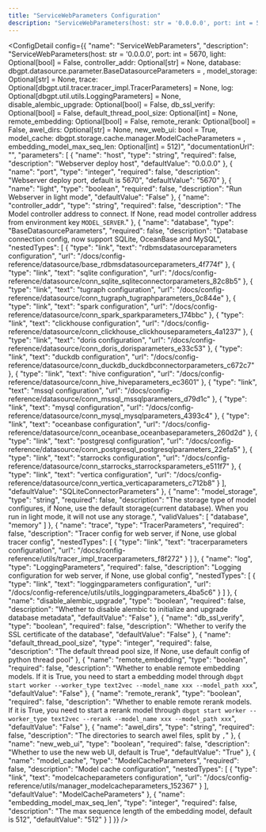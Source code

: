 ```yaml
---
title: "ServiceWebParameters Configuration"
description: "ServiceWebParameters(host: str = '0.0.0.0', port: int = 5670, light: Optional[bool] = False, controller_addr: Optional[str] = None, database: dbgpt.datasource.parameter.BaseDatasourceParameters = <factory>, model_storage: Optional[str] = None, trace: Optional[dbgpt.util.tracer.tracer_impl.TracerParameters] = None, log: Optional[dbgpt.util.utils.LoggingParameters] = None, disable_alembic_upgrade: Optional[bool] = False, db_ssl_verify: Optional[bool] = False, default_thread_pool_size: Optional[int] = None, remote_embedding: Optional[bool] = False, remote_rerank: Optional[bool] = False, awel_dirs: Optional[str] = None, new_web_ui: bool = True, model_cache: dbgpt.storage.cache.manager.ModelCacheParameters = <factory>, embedding_model_max_seq_len: Optional[int] = 512)"
---
```



<ConfigDetail config={{
  "name": "ServiceWebParameters",
  "description": "ServiceWebParameters(host: str = '0.0.0.0', port: int = 5670, light: Optional[bool] = False, controller_addr: Optional[str] = None, database: dbgpt.datasource.parameter.BaseDatasourceParameters = <factory>, model_storage: Optional[str] = None, trace: Optional[dbgpt.util.tracer.tracer_impl.TracerParameters] = None, log: Optional[dbgpt.util.utils.LoggingParameters] = None, disable_alembic_upgrade: Optional[bool] = False, db_ssl_verify: Optional[bool] = False, default_thread_pool_size: Optional[int] = None, remote_embedding: Optional[bool] = False, remote_rerank: Optional[bool] = False, awel_dirs: Optional[str] = None, new_web_ui: bool = True, model_cache: dbgpt.storage.cache.manager.ModelCacheParameters = <factory>, embedding_model_max_seq_len: Optional[int] = 512)",
  "documentationUrl": "",
  "parameters": [
    {
      "name": "host",
      "type": "string",
      "required": false,
      "description": "Webserver deploy host",
      "defaultValue": "0.0.0.0"
    },
    {
      "name": "port",
      "type": "integer",
      "required": false,
      "description": "Webserver deploy port, default is 5670",
      "defaultValue": "5670"
    },
    {
      "name": "light",
      "type": "boolean",
      "required": false,
      "description": "Run Webserver in light mode",
      "defaultValue": "False"
    },
    {
      "name": "controller_addr",
      "type": "string",
      "required": false,
      "description": "The Model controller address to connect. If None, read model controller address from environment key `MODEL_SERVER`."
    },
    {
      "name": "database",
      "type": "BaseDatasourceParameters",
      "required": false,
      "description": "Database connection config, now support SQLite, OceanBase and MySQL",
      "nestedTypes": [
        {
          "type": "link",
          "text": "rdbmsdatasourceparameters configuration",
          "url": "/docs/config-reference/datasource/base_rdbmsdatasourceparameters_4f774f"
        },
        {
          "type": "link",
          "text": "sqlite configuration",
          "url": "/docs/config-reference/datasource/conn_sqlite_sqliteconnectorparameters_82c8b5"
        },
        {
          "type": "link",
          "text": "tugraph configuration",
          "url": "/docs/config-reference/datasource/conn_tugraph_tugraphparameters_0c844e"
        },
        {
          "type": "link",
          "text": "spark configuration",
          "url": "/docs/config-reference/datasource/conn_spark_sparkparameters_174bbc"
        },
        {
          "type": "link",
          "text": "clickhouse configuration",
          "url": "/docs/config-reference/datasource/conn_clickhouse_clickhouseparameters_4a1237"
        },
        {
          "type": "link",
          "text": "doris configuration",
          "url": "/docs/config-reference/datasource/conn_doris_dorisparameters_e33c53"
        },
        {
          "type": "link",
          "text": "duckdb configuration",
          "url": "/docs/config-reference/datasource/conn_duckdb_duckdbconnectorparameters_c672c7"
        },
        {
          "type": "link",
          "text": "hive configuration",
          "url": "/docs/config-reference/datasource/conn_hive_hiveparameters_ec3601"
        },
        {
          "type": "link",
          "text": "mssql configuration",
          "url": "/docs/config-reference/datasource/conn_mssql_mssqlparameters_d79d1c"
        },
        {
          "type": "link",
          "text": "mysql configuration",
          "url": "/docs/config-reference/datasource/conn_mysql_mysqlparameters_4393c4"
        },
        {
          "type": "link",
          "text": "oceanbase configuration",
          "url": "/docs/config-reference/datasource/conn_oceanbase_oceanbaseparameters_260d2d"
        },
        {
          "type": "link",
          "text": "postgresql configuration",
          "url": "/docs/config-reference/datasource/conn_postgresql_postgresqlparameters_22efa5"
        },
        {
          "type": "link",
          "text": "starrocks configuration",
          "url": "/docs/config-reference/datasource/conn_starrocks_starrocksparameters_e511f7"
        },
        {
          "type": "link",
          "text": "vertica configuration",
          "url": "/docs/config-reference/datasource/conn_vertica_verticaparameters_c712b8"
        }
      ],
      "defaultValue": "SQLiteConnectorParameters"
    },
    {
      "name": "model_storage",
      "type": "string",
      "required": false,
      "description": "The storage type of model configures, if None, use the default storage(current database). When you run in light mode, it will not use any storage.",
      "validValues": [
        "database",
        "memory"
      ]
    },
    {
      "name": "trace",
      "type": "TracerParameters",
      "required": false,
      "description": "Tracer config for web server, if None, use global tracer config",
      "nestedTypes": [
        {
          "type": "link",
          "text": "tracerparameters configuration",
          "url": "/docs/config-reference/utils/tracer_impl_tracerparameters_f8f272"
        }
      ]
    },
    {
      "name": "log",
      "type": "LoggingParameters",
      "required": false,
      "description": "Logging configuration for web server, if None, use global config",
      "nestedTypes": [
        {
          "type": "link",
          "text": "loggingparameters configuration",
          "url": "/docs/config-reference/utils/utils_loggingparameters_4ba5c6"
        }
      ]
    },
    {
      "name": "disable_alembic_upgrade",
      "type": "boolean",
      "required": false,
      "description": "Whether to disable alembic to initialize and upgrade database metadata",
      "defaultValue": "False"
    },
    {
      "name": "db_ssl_verify",
      "type": "boolean",
      "required": false,
      "description": "Whether to verify the SSL certificate of the database",
      "defaultValue": "False"
    },
    {
      "name": "default_thread_pool_size",
      "type": "integer",
      "required": false,
      "description": "The default thread pool size, If None, use default config of python thread pool"
    },
    {
      "name": "remote_embedding",
      "type": "boolean",
      "required": false,
      "description": "Whether to enable remote embedding models. If it is True, you need to start a embedding model through `dbgpt start worker --worker_type text2vec --model_name xxx --model_path xxx`",
      "defaultValue": "False"
    },
    {
      "name": "remote_rerank",
      "type": "boolean",
      "required": false,
      "description": "Whether to enable remote rerank models. If it is True, you need to start a rerank model through `dbgpt start worker --worker_type text2vec --rerank --model_name xxx --model_path xxx`",
      "defaultValue": "False"
    },
    {
      "name": "awel_dirs",
      "type": "string",
      "required": false,
      "description": "The directories to search awel files, split by `,`"
    },
    {
      "name": "new_web_ui",
      "type": "boolean",
      "required": false,
      "description": "Whether to use the new web UI, default is True",
      "defaultValue": "True"
    },
    {
      "name": "model_cache",
      "type": "ModelCacheParameters",
      "required": false,
      "description": "Model cache configuration",
      "nestedTypes": [
        {
          "type": "link",
          "text": "modelcacheparameters configuration",
          "url": "/docs/config-reference/utils/manager_modelcacheparameters_152367"
        }
      ],
      "defaultValue": "ModelCacheParameters"
    },
    {
      "name": "embedding_model_max_seq_len",
      "type": "integer",
      "required": false,
      "description": "The max sequence length of the embedding model, default is 512",
      "defaultValue": "512"
    }
  ]
}} />

